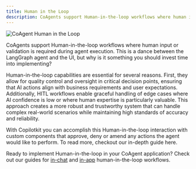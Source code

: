 ```yaml
---
title: Human in the Loop
description: CoAgents support Human-in-the-loop workflows where human input or validation is required during agent execution.
---
```


<Frame>
    <img src="/images/coagents/coagents-hitl-infographic.png" alt="CoAgent Human in the Loop" />
</Frame>

CoAgents support Human-in-the-loop workflows where human input or validation is required during agent execution. 
This is a dance between the LangGraph agent and the UI, but why is it something you should invest 
time into implementing?

Human-in-the-loop capabilities are essential for several reasons. First, they allow for quality control and oversight
in critical decision points, ensuring that AI actions align with business requirements and user expectations. 
Additionally, HITL workflows enable graceful handling of edge cases where AI confidence is low or where human expertise
is particularly valuable. This approach creates a more robust and trustworthy system that can handle complex real-world
scenarios while maintaining high standards of accuracy and reliability.

With Copilotkit you can accomplish this Human-in-the-loop interaction with custom components that approve, deny or amend
any actions the agent would like to perform. To read more, checkout our in-depth guide here.

Ready to implement Human-in-the-loop in your CoAgent application? Check out our guides for [in-chat](/coagents/chat-ui/hitl/json-hitl)
and [in-app](/coagents/react-ui/frontend-functions) human-in-the-loop workflows.
